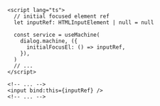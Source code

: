 ```svelte {3,7,14}
<script lang="ts">
  // initial focused element ref
  let inputRef: HTMLInputElement | null = null

  const service = useMachine(
    dialog.machine, ({
      initialFocusEl: () => inputRef,
    }),
  )
  // ...
</script>

<!-- ... -->
<input bind:this={inputRef} />
<!-- ... -->
```
